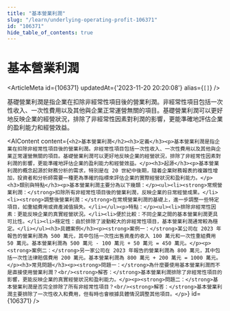 ```yaml
---
title: "基本營業利潤"
slug: "/learn/underlying-operating-profit-106371"
id: "106371"
hide_table_of_contents: true
---
```



# 基本營業利潤

<ArticleMeta id={106371} updatedAt={'2023-11-20 20:20:08'} alias={`[]`} />
<div className='border-solid border-b border-t-0 my-4 border-[var(--ifm-color-gray-300)]' />

基礎營業利潤是指企業在扣除非經常性項目後的營業利潤。非經常性項目包括一次性收入、一次性費用以及其他與企業正常運營無關的項目。基礎營業利潤可以更好地反映企業的經營狀況，排除了非經常性因素對利潤的影響，更能準確地評估企業的盈利能力和經營效益。

<AIContent content={`<h2>基本營業利潤</h2><h3>定義</h3><p>基本營業利潤是指企業在扣除非經常性項目後的營業利潤。非經常性項目包括一次性收入、一次性費用以及其他與企業正常運營無關的項目。基礎營業利潤可以更好地反映企業的經營狀況，排除了非經常性因素對利潤的影響，更能準確地評估企業的盈利能力和經營效益。</p><h3>起源</h3><p>基本營業利潤的概念起源於財務分析的需求，特別是在 20 世紀中後期，隨着企業財務報表的複雜性增加，投資者和分析師需要一種更為準確的指標來評估企業的實際經營狀況和盈利能力。</p><h3>類別與特點</h3><p>基本營業利潤主要分為以下幾類：</p><ul><li><strong>常規營業利潤：</strong>扣除所有非經常性項目後的營業利潤，反映企業的日常經營成果。</li><li><strong>調整後營業利潤：</strong>在常規營業利潤的基礎上，進一步調整一些特定項目，如重組費用或資產減值損失。</li></ul><p>特點：</p><ul><li>排除非經常性因素：更能反映企業的真實經營狀況。</li><li>便於比較：不同企業之間的基本營業利潤更具可比性。</li><li>穩定性：由於排除了波動較大的非經常性項目，基本營業利潤通常較為穩定。</li></ul><h3>具體案例</h3><p><strong>案例一：</strong>某公司在 2023 年報告的營業利潤為 500 萬元，其中包括一次性出售資產的收入 100 萬元和一次性重組費用 50 萬元。基本營業利潤為 500 萬元 - 100 萬元 + 50 萬元 = 450 萬元。</p><p><strong>案例二：</strong>另一家公司在 2023 年報告的營業利潤為 800 萬元，其中包括一次性法律賠償費用 200 萬元。基本營業利潤為 800 萬元 + 200 萬元 = 1000 萬元。</p><h3>常見問題</h3><p><strong>問題一：</strong>為什麼要使用基本營業利潤而不是直接使用營業利潤？<br/><strong>解答：</strong>基本營業利潤排除了非經常性項目的影響，更能反映企業的真實經營狀況和盈利能力。</p><p><strong>問題二：</strong>基本營業利潤是否完全排除了所有非經常性項目？<br/><strong>解答：</strong>基本營業利潤主要排除了一次性收入和費用，但有時也會根據具體情況調整其他項目。</p>`} id={106371} />
